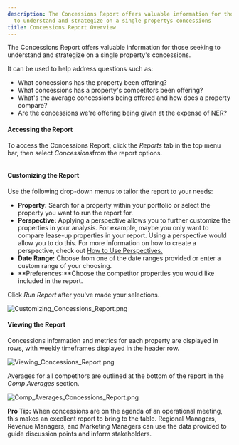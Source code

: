 ```yaml
---
description: The Concessions Report offers valuable information for those seeking
  to understand and strategize on a single propertys concessions
title: Concessions Report Overview
---
```


The Concessions Report offers valuable information for those seeking to understand and strategize on a single property's concessions. 


It can be used to help address questions such as:


* What concessions has the property been offering?
* What concessions has a property's competitors been offering?
* What's the average concessions being offered and how does a property compare?
* Are the concessions we're offering being given at the expense of NER?


#### **Accessing the Report**


To access the Concessions Report, click the *Reports* tab in the top menu bar, then select *Concessions*from the report options.


<Frame>
  <img src="/images/radix/f387ba8a59f910c38b77fa8364e803d4084856c2.png" alt="" />
</Frame>


#### **Customizing the Report**


Use the following drop-down menus to tailor the report to your needs:


* **Property:** Search for a property within your portfolio or select the property you want to run the report for.
* **Perspective:** Applying a perspective allows you to further customize the properties in your analysis. For example, maybe you only want to compare lease-up properties in your report. Using a perspective would allow you to do this. For more information on how to create a perspective, check out [How to Use Perspectives.](kb://article/zendesk:radix:7313516628749)
* **Date Range:** Choose from one of the date ranges provided or enter a custom range of your choosing.
* **Preferences:**Choose the competitor properties you would like included in the report.


Click *Run Report* after you've made your selections. 


<Frame>
  <img src="/images/radix/ee452bd1f96384af5b398e092ea76ac5beecab88.png" alt="Customizing_Concessions_Report.png" />
</Frame>


#### **Viewing the Report**


Concessions information and metrics for each property are displayed in rows, with weekly timeframes displayed in the header row.


<Frame>
  <img src="/images/radix/0b7a7db3ab466293f941751a7e4ff0070c98d45d.png" alt="Viewing_Concessions_Report.png" />
</Frame>


Averages for all competitors are outlined at the bottom of the report in the *Comp Averages* section. 


<Frame>
  <img src="/images/radix/9172335f41b367ae46e82607ce1efd6427317908.png" alt="Comp_Averages_Concessions_Report.png" />
</Frame>



**Pro Tip:** When concessions are on the agenda of an operational meeting, this makes an excellent report to bring to the table. Regional Managers, Revenue Managers, and Marketing Managers can use the data provided to guide discussion points and inform stakeholders.
